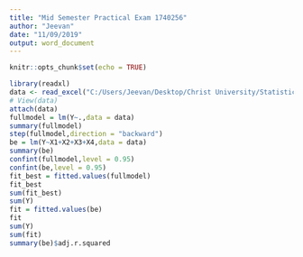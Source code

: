 ---
title: "Mid Semester Practical Exam 1740256"
author: "Jeevan"
date: "11/09/2019"
output: word_document
---

```{r setup, include=FALSE}
knitr::opts_chunk$set(echo = TRUE)
```

```{r}
library(readxl)
data <- read_excel("C:/Users/Jeevan/Desktop/Christ University/Statistics/Linear Regression/death rate-mid sem practical 2.xlsx")
# View(data)
attach(data)
fullmodel = lm(Y~.,data = data)
summary(fullmodel)
step(fullmodel,direction = "backward")
be = lm(Y~X1+X2+X3+X4,data = data)
summary(be)
confint(fullmodel,level = 0.95)
confint(be,level = 0.95)
fit_best = fitted.values(fullmodel)
fit_best
sum(fit_best)
sum(Y)
fit = fitted.values(be)
fit
sum(Y)
sum(fit)
summary(be)$adj.r.squared
```